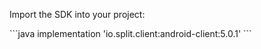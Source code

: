 
Import the SDK into your project:

<Tabs>
  <TabItem label="Gradle" value="gradle">
  ```java
  implementation 'io.split.client:android-client:5.0.1'
  ```
  </TabItem>
</Tabs>